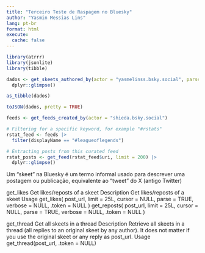 ```yaml
---
title: "Terceiro Teste de Raspagem no Bluesky"
author: "Yasmin Messias Lins"
lang: pt-br
format: html
execute: 
  cache: false
---
```


```r
library(atrrr)
library(jsonlite)
library(tibble)

```

```r
dados <- get_skeets_authored_by(actor = "yasmelinss.bsky.social", parse = TRUE) |>
  dplyr::glimpse()

```
```r
as_tibble(dados)
```

```r
toJSON(dados, pretty = TRUE)
```

```r
feeds <- get_feeds_created_by(actor = "shieda.bsky.social") 

# Filtering for a specific keyword, for example "#rstats"
rstat_feed <- feeds |>
  filter(displayName == "#leagueoflegends")

# Extracting posts from this curated feed
rstat_posts <- get_feed(rstat_feed$uri, limit = 200) |>
  dplyr::glimpse()
```

Um "skeet" na Bluesky é um termo informal usado para descrever uma postagem ou publicação, equivalente ao "tweet" do X (antigo Twitter)

get_likes Get likes/reposts of a skeet
Description
Get likes/reposts of a skeet
Usage
get_likes(
post_url,
limit = 25L,
cursor = NULL,
parse = TRUE,
verbose = NULL,
.token = NULL
)
get_reposts(
post_url,
limit = 25L,
cursor = NULL,
parse = TRUE,
verbose = NULL,
.token = NULL
)

get_thread Get all skeets in a thread
Description
Retrieve all skeets in a thread (all replies to an original skeet by any author). It does not matter if
you use the original skeet or any reply as post_url.
Usage
get_thread(post_url, .token = NULL)



